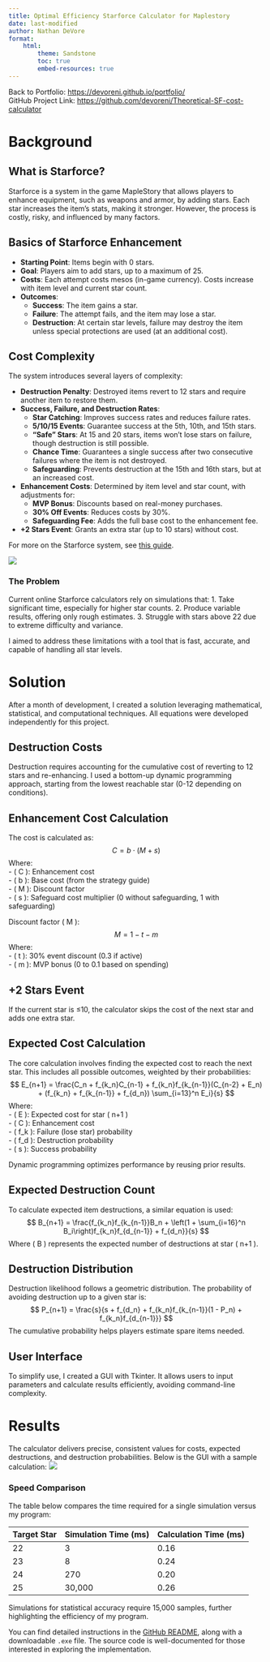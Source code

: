 ```yaml
---
title: Optimal Efficiency Starforce Calculator for Maplestory
date: last-modified
author: Nathan DeVore
format:
    html:
        theme: Sandstone
        toc: true
        embed-resources: true
---
```


Back to Portfolio: <https://devoreni.github.io/portfolio/>  
GitHub Project Link: <https://github.com/devoreni/Theoretical-SF-cost-calculator>

# Background

## What is Starforce?
Starforce is a system in the game MapleStory that allows players to enhance equipment, such as weapons and armor, by adding stars. Each star increases the item's stats, making it stronger. However, the process is costly, risky, and influenced by many factors.

## Basics of Starforce Enhancement
- **Starting Point**: Items begin with 0 stars.
- **Goal**: Players aim to add stars, up to a maximum of 25.
- **Costs**: Each attempt costs mesos (in-game currency). Costs increase with item level and current star count.
- **Outcomes**:
    - **Success**: The item gains a star.
    - **Failure**: The attempt fails, and the item may lose a star.
    - **Destruction**: At certain star levels, failure may destroy the item unless special protections are used (at an additional cost).

## Cost Complexity
The system introduces several layers of complexity:

- **Destruction Penalty**: Destroyed items revert to 12 stars and require another item to restore them.
- **Success, Failure, and Destruction Rates**:
    - **Star Catching**: Improves success rates and reduces failure rates.
    - **5/10/15 Events**: Guarantee success at the 5th, 10th, and 15th stars.
    - **"Safe" Stars**: At 15 and 20 stars, items won't lose stars on failure, though destruction is still possible.
    - **Chance Time**: Guarantees a single success after two consecutive failures where the item is not destroyed.
    - **Safeguarding**: Prevents destruction at the 15th and 16th stars, but at an increased cost.
- **Enhancement Costs**: Determined by item level and star count, with adjustments for:
    - **MVP Bonus**: Discounts based on real-money purchases.
    - **30% Off Events**: Reduces costs by 30%.
    - **Safeguarding Fee**: Adds the full base cost to the enhancement fee.
- **+2 Stars Event**: Grants an extra star (up to 10 stars) without cost.

For more on the Starforce system, see [this guide](https://strategywiki.org/wiki/MapleStory/Spell_Trace_and_Star_Force).

![](assets/16StarBerserked.png)

### The Problem
Current online Starforce calculators rely on simulations that:
1. Take significant time, especially for higher star counts.
2. Produce variable results, offering only rough estimates.
3. Struggle with stars above 22 due to extreme difficulty and variance.

I aimed to address these limitations with a tool that is fast, accurate, and capable of handling all star levels.

# Solution

After a month of development, I created a solution leveraging mathematical, statistical, and computational techniques. All equations were developed independently for this project.

## Destruction Costs
Destruction requires accounting for the cumulative cost of reverting to 12 stars and re-enhancing. I used a bottom-up dynamic programming approach, starting from the lowest reachable star (0-12 depending on conditions).

## Enhancement Cost Calculation
The cost is calculated as:
$$
C = b \cdot (M + s)
$$
Where:  
- \( C \): Enhancement cost  
- \( b \): Base cost (from the strategy guide)  
- \( M \): Discount factor  
- \( s \): Safeguard cost multiplier (0 without safeguarding, 1 with safeguarding)

Discount factor \( M \):
$$
M = 1 - t - m
$$
Where:  
- \( t \): 30% event discount (0.3 if active)  
- \( m \): MVP bonus (0 to 0.1 based on spending)

## +2 Stars Event
If the current star is ≤10, the calculator skips the cost of the next star and adds one extra star.

## Expected Cost Calculation
The core calculation involves finding the expected cost to reach the next star. This includes all possible outcomes, weighted by their probabilities:
$$
E_{n+1} = \frac{C_n + f_{k_n}C_{n-1} + f_{k_n}f_{k_{n-1}}(C_{n-2} + E_n) + (f_{k_n} + f_{k_{n-1}} + f_{d_n}) \sum_{i=13}^n E_i}{s}
$$
Where:  
- \( E \): Expected cost for star \( n+1 \)  
- \( C \): Enhancement cost  
- \( f_k \): Failure (lose star) probability  
- \( f_d \): Destruction probability  
- \( s \): Success probability  

Dynamic programming optimizes performance by reusing prior results.

## Expected Destruction Count
To calculate expected item destructions, a similar equation is used:
$$
B_{n+1} = \frac{f_{k_n}f_{k_{n-1}}B_n + \left(1 + \sum_{i=16}^n B_i\right)f_{k_n}f_{d_{n-1}} + f_{d_n}}{s}
$$
Where \( B \) represents the expected number of destructions at star \( n+1 \).

## Destruction Distribution
Destruction likelihood follows a geometric distribution. The probability of avoiding destruction up to a given star is:
$$
P_{n+1} = \frac{s}{s + f_{d_n} + f_{k_n}f_{k_{n-1}}(1 - P_n) + f_{k_n}f_{d_{n-1}}}
$$
The cumulative probability helps players estimate spare items needed.

## User Interface
To simplify use, I created a GUI with Tkinter. It allows users to input parameters and calculate results efficiently, avoiding command-line complexity.

# Results

The calculator delivers precise, consistent values for costs, expected destructions, and destruction probabilities. Below is the GUI with a sample calculation:
![](assets/CalculatorScreenshot.png)

### Speed Comparison
The table below compares the time required for a single simulation versus my program:

| Target Star | Simulation Time (ms) | Calculation Time (ms) |
|-------------|-----------------------|-----------------------|
| 22          | 3                    | 0.16                  |
| 23          | 8                    | 0.24                  |
| 24          | 270                  | 0.20                  |
| 25          | 30,000               | 0.26                  |

Simulations for statistical accuracy require 15,000 samples, further highlighting the efficiency of my program.

You can find detailed instructions in the [GitHub README](https://github.com/devoreni/Theoretical-SF-cost-calculator), along with a downloadable `.exe` file. The source code is well-documented for those interested in exploring the implementation.
